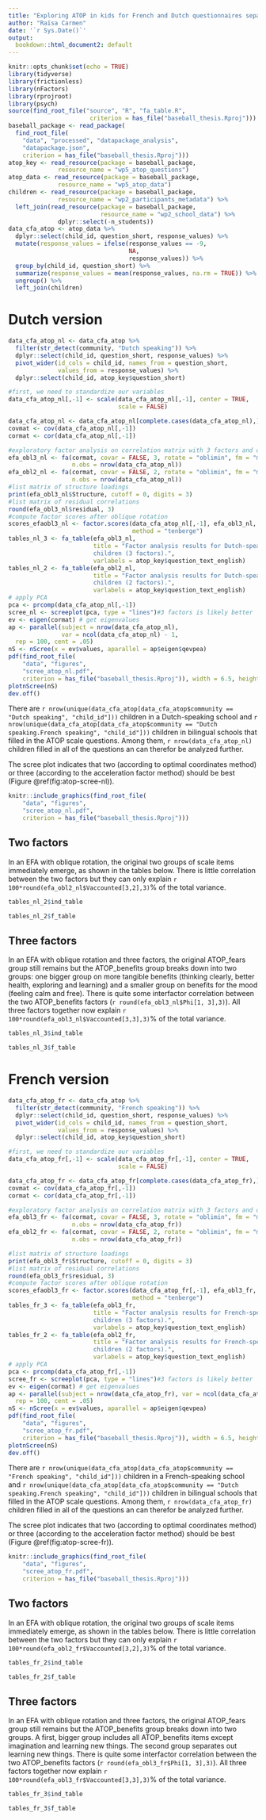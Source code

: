 ```yaml
---
title: "Exploring ATOP in kids for French and Dutch questionnaires separately"
author: "Raïsa Carmen"
date: '`r Sys.Date()`'
output: 
  bookdown::html_document2: default
---
```


```r
knitr::opts_chunk$set(echo = TRUE)
library(tidyverse)
library(frictionless)
library(nFactors)
library(rprojroot)
library(psych)
source(find_root_file("source", "R", "fa_table.R",
                       criterion = has_file("baseball_thesis.Rproj")))
baseball_package <- read_package(
  find_root_file(
    "data", "processed", "datapackage_analysis",
    "datapackage.json", 
    criterion = has_file("baseball_thesis.Rproj")))
atop_key <- read_resource(package = baseball_package,
              resource_name = "wp5_atop_questions")
atop_data <- read_resource(package = baseball_package,
              resource_name = "wp5_atop_data")
children <- read_resource(package = baseball_package,
              resource_name = "wp2_participants_metadata") %>%
  left_join(read_resource(package = baseball_package,
                          resource_name = "wp2_school_data") %>%
              dplyr::select(-n_students))
data_cfa_atop <- atop_data %>%
  dplyr::select(child_id, question_short, response_values) %>%
  mutate(response_values = ifelse(response_values == -9,
                                  NA,
                                  response_values)) %>%
  group_by(child_id, question_short) %>%
  summarize(response_values = mean(response_values, na.rm = TRUE)) %>% #there are some children who filled it in more than once -> we take the average score for them
  ungroup() %>%
  left_join(children)
```

# Dutch version

```r
data_cfa_atop_nl <- data_cfa_atop %>% 
  filter(str_detect(community, "Dutch speaking")) %>%
  dplyr::select(child_id, question_short, response_values) %>%
  pivot_wider(id_cols = child_id, names_from = question_short,
              values_from = response_values) %>%
  dplyr::select(child_id, atop_key$question_short)

#first, we need to standardize our variables
data_cfa_atop_nl[,-1] <- scale(data_cfa_atop_nl[,-1], center = TRUE,
                               scale = FALSE)

data_cfa_atop_nl <- data_cfa_atop_nl[complete.cases(data_cfa_atop_nl),]
covmat <- cov(data_cfa_atop_nl[,-1])
cormat <- cor(data_cfa_atop_nl[,-1])

#exploratory factor analysis on correlation matrix with 3 factors and oblique rotation
efa_obl3_nl <- fa(cormat, covar = FALSE, 3, rotate = "oblimin", fm = "ml",
                  n.obs = nrow(data_cfa_atop_nl))
efa_obl2_nl <- fa(cormat, covar = FALSE, 2, rotate = "oblimin", fm = "ml",
                  n.obs = nrow(data_cfa_atop_nl))
#list matrix of structure loadings
print(efa_obl3_nl$Structure, cutoff = 0, digits = 3)
#list matrix of residual correlations
round(efa_obl3_nl$residual, 3)
#compute factor scores after oblique rotation
scores_efaobl3_nl <- factor.scores(data_cfa_atop_nl[,-1], efa_obl3_nl,
                                   method = "tenberge")
tables_nl_3 <- fa_table(efa_obl3_nl,
                        title = "Factor analysis results for Dutch-speaking
                        children (3 factors).",
                        varlabels = atop_key$question_text_english)
tables_nl_2 <- fa_table(efa_obl2_nl,
                        title = "Factor analysis results for Dutch-speaking
                        children (2 factors).",
                        varlabels = atop_key$question_text_english)
# apply PCA
pca <- prcomp(data_cfa_atop_nl[,-1])
scree_nl <- screeplot(pca, type = "lines")#3 factors is likely better
ev <- eigen(cormat) # get eigenvalues
ap <- parallel(subject = nrow(data_cfa_atop_nl),
               var = ncol(data_cfa_atop_nl) - 1,
  rep = 100, cent = .05)
nS <- nScree(x = ev$values, aparallel = ap$eigen$qevpea)
pdf(find_root_file(
    "data", "figures",
    "scree_atop_nl.pdf", 
    criterion = has_file("baseball_thesis.Rproj")), width = 6.5, height = 4)
plotnScree(nS)
dev.off()
```

There are `r nrow(unique(data_cfa_atop[data_cfa_atop$community == "Dutch speaking", "child_id"]))` children in a Dutch-speaking school and `r nrow(unique(data_cfa_atop[data_cfa_atop$community == "Dutch speaking.French speaking", "child_id"]))` children in bilingual schools that filled in the ATOP scale questions.
Among them, `r nrow(data_cfa_atop_nl)` children filled in all of the questions an can therefor be analyzed further.

The scree plot indicates that two (according to optimal coordinates method) or three (according to the acceleration factor method) should be best (Figure \@ref(fig:atop-scree-nl)).

```r
knitr::include_graphics(find_root_file(
    "data", "figures",
    "scree_atop_nl.pdf", 
    criterion = has_file("baseball_thesis.Rproj")))
```

## Two factors
In an EFA with oblique rotation, the original two groups of scale items immediately emerge, as shown in the tables below.
There is little correlation between the two factors but they can only explain `r 100*round(efa_obl2_nl$Vaccounted[3,2],3)`% of the total variance.

```r
tables_nl_2$ind_table
```

```r
tables_nl_2$f_table
```

## Three factors
In an EFA with oblique rotation and three factors, the original ATOP_fears group still remains but the ATOP_benefits group breaks down into two groups: one bigger group on more tangible benefits (thinking clearly, better health, exploring and learning) and a smaller group on benefits for the mood (feeling calm and free).
There is quite some interfactor correlation between the two ATOP_benefits factors (`r round(efa_obl3_nl$Phi[1, 3],3)`).
All three factors together now explain `r 100*round(efa_obl3_nl$Vaccounted[3,3],3)`% of the total variance.
```r
tables_nl_3$ind_table
```

```r
tables_nl_3$f_table
```


# French version

```r
data_cfa_atop_fr <- data_cfa_atop %>% 
  filter(str_detect(community, "French speaking")) %>%
  dplyr::select(child_id, question_short, response_values) %>%
  pivot_wider(id_cols = child_id, names_from = question_short,
              values_from = response_values) %>%
  dplyr::select(child_id, atop_key$question_short)

#first, we need to standardize our variables
data_cfa_atop_fr[,-1] <- scale(data_cfa_atop_fr[,-1], center = TRUE,
                               scale = FALSE)

data_cfa_atop_fr <- data_cfa_atop_fr[complete.cases(data_cfa_atop_fr),]
covmat <- cov(data_cfa_atop_fr[,-1])
cormat <- cor(data_cfa_atop_fr[,-1])

#exploratory factor analysis on correlation matrix with 3 factors and oblique rotation
efa_obl3_fr <- fa(cormat, covar = FALSE, 3, rotate = "oblimin", fm = "ml",
                  n.obs = nrow(data_cfa_atop_fr))
efa_obl2_fr <- fa(cormat, covar = FALSE, 2, rotate = "oblimin", fm = "ml",
                  n.obs = nrow(data_cfa_atop_fr))

#list matrix of structure loadings
print(efa_obl3_fr$Structure, cutoff = 0, digits = 3)
#list matrix of residual correlations
round(efa_obl3_fr$residual, 3)
#compute factor scores after oblique rotation
scores_efaobl3_fr <- factor.scores(data_cfa_atop_fr[,-1], efa_obl3_fr,
                                   method = "tenberge")
tables_fr_3 <- fa_table(efa_obl3_fr,
                        title = "Factor analysis results for French-speaking
                        children (3 factors).",
                        varlabels = atop_key$question_text_english)
tables_fr_2 <- fa_table(efa_obl2_fr,
                        title = "Factor analysis results for French-speaking
                        children (2 factors).",
                        varlabels = atop_key$question_text_english)
# apply PCA
pca <- prcomp(data_cfa_atop_fr[,-1])
scree_fr <- screeplot(pca, type = "lines")#3 factors is likely better
ev <- eigen(cormat) # get eigenvalues
ap <- parallel(subject = nrow(data_cfa_atop_fr), var = ncol(data_cfa_atop_fr)-1,
  rep = 100, cent = .05)
nS <- nScree(x = ev$values, aparallel = ap$eigen$qevpea)
pdf(find_root_file(
    "data", "figures",
    "scree_atop_fr.pdf", 
    criterion = has_file("baseball_thesis.Rproj")), width = 6.5, height = 4)
plotnScree(nS)
dev.off()
```

There are `r nrow(unique(data_cfa_atop[data_cfa_atop$community == "French speaking", "child_id"]))` children in a French-speaking school and `r nrow(unique(data_cfa_atop[data_cfa_atop$community == "Dutch speaking.French speaking", "child_id"]))` children in bilingual schools that filled in the ATOP scale questions.
Among them, `r nrow(data_cfa_atop_fr)` children filled in all of the questions an can therefor be analyzed further.


The scree plot indicates that two (according to optimal coordinates method) or three (according to the acceleration factor method) should be best (Figure \@ref(fig:atop-scree-fr)).

```r
knitr::include_graphics(find_root_file(
    "data", "figures",
    "scree_atop_fr.pdf", 
    criterion = has_file("baseball_thesis.Rproj")))
```

## Two factors
In an EFA with oblique rotation, the original two groups of scale items immediately emerge, as shown in the tables below.
There is little correlation between the two factors but they can only explain `r 100*round(efa_obl2_fr$Vaccounted[3,2],3)`% of the total variance.

```r
tables_fr_2$ind_table
```

```r
tables_fr_2$f_table
```

## Three factors
In an EFA with oblique rotation and three factors, the original ATOP_fears group still remains but the ATOP_benefits group breaks down into two groups. A first, bigger group includes all ATOP_benefits items except imagination and learning new things. The second group separates out learning new things. 
There is quite some interfactor correlation between the two ATOP_benefits factors (`r round(efa_obl3_fr$Phi[1, 3],3)`).
All three factors together now explain `r 100*round(efa_obl3_fr$Vaccounted[3,3],3)`% of the total variance.
```r
tables_fr_3$ind_table
```

```r
tables_fr_3$f_table
```
